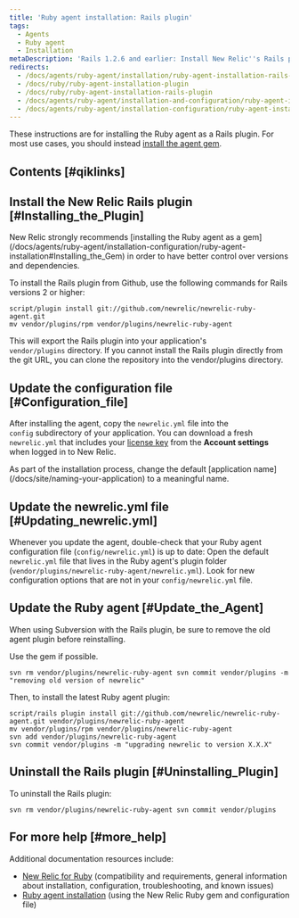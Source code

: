 ```yaml
---
title: 'Ruby agent installation: Rails plugin'
tags:
  - Agents
  - Ruby agent
  - Installation
metaDescription: 'Rails 1.2.6 and earlier: Install New Relic''s Rails plugin as a gem in order to have better control over versions and dependencies.'
redirects:
  - /docs/agents/ruby-agent/installation/ruby-agent-installation-rails-plugin
  - /docs/ruby/ruby-agent-installation-plugin
  - /docs/ruby/ruby-agent-installation-rails-plugin
  - /docs/agents/ruby-agent/installation-and-configuration/ruby-agent-installation-rails-plugin
  - /docs/agents/ruby-agent/installation-configuration/ruby-agent-installation-rails-plugin
---
```


These instructions are for installing the Ruby agent as a Rails plugin. For most use cases, you should instead [install the agent gem](/docs/agents/ruby-agent/installation-configuration/ruby-agent-installation#Installing_the_Gem).

## Contents [#qiklinks]

## Install the New Relic Rails plugin [#Installing_the_Plugin]

<Callout variant="important">
  New Relic strongly recommends [installing the Ruby agent as a gem](/docs/agents/ruby-agent/installation-configuration/ruby-agent-installation#Installing_the_Gem) in order to have better control over versions and dependencies.
</Callout>

To install the Rails plugin from Github, use the following commands for Rails versions 2 or higher:

```
script/plugin install git://github.com/newrelic/newrelic-ruby-agent.git
mv vendor/plugins/rpm vendor/plugins/newrelic-ruby-agent
```

This will export the Rails plugin into your application's `vendor/plugins` directory. If you cannot install the Rails plugin directly from the git URL, you can clone the repository into the vendor/plugins directory.

## Update the configuration file [#Configuration_file]

After installing the agent, copy the `newrelic.yml` file into the `config` subdirectory of your application. You can download a fresh `newrelic.yml` that includes your [license key](/docs/subscriptions/license-key) from the **Account settings** when logged in to New Relic.

<Callout variant="important">
  As part of the installation process, change the default [application name](/docs/site/naming-your-application) to a meaningful name.
</Callout>

## Update the newrelic.yml file [#Updating_newrelic.yml]

Whenever you update the agent, double-check that your Ruby agent configuration file (`config/newrelic.yml`) is up to date: Open the default `newrelic.yml` file that lives in the Ruby agent's plugin folder (`vendor/plugins/newrelic-ruby-agent/newrelic.yml`). Look for new configuration options that are not in your `config/newrelic.yml` file.

## Update the Ruby agent [#Update_the_Agent]

When using Subversion with the Rails plugin, be sure to remove the old agent plugin before reinstalling.

<Callout variant="tip">
  Use the gem if possible.
</Callout>

```
svn rm vendor/plugins/newrelic-ruby-agent svn commit vendor/plugins -m "removing old version of newrelic"
```

Then, to install the latest Ruby agent plugin:

```
script/rails plugin install git://github.com/newrelic/newrelic-ruby-agent.git vendor/plugins/newrelic-ruby-agent
mv vendor/plugins/rpm vendor/plugins/newrelic-ruby-agent
svn add vendor/plugins/newrelic-ruby-agent
svn commit vendor/plugins -m "upgrading newrelic to version X.X.X"
```

## Uninstall the Rails plugin [#Uninstalling_Plugin]

To uninstall the Rails plugin:

```
svn rm vendor/plugins/newrelic-ruby-agent svn commit vendor/plugins
```

## For more help [#more_help]

Additional documentation resources include:

* [New Relic for Ruby](/docs/ruby/new-relic-for-ruby) (compatibility and requirements, general information about installation, configuration, troubleshooting, and known issues)
* [Ruby agent installation](/docs/ruby/ruby-agent-installation) (using the New Relic Ruby gem and configuration file)
